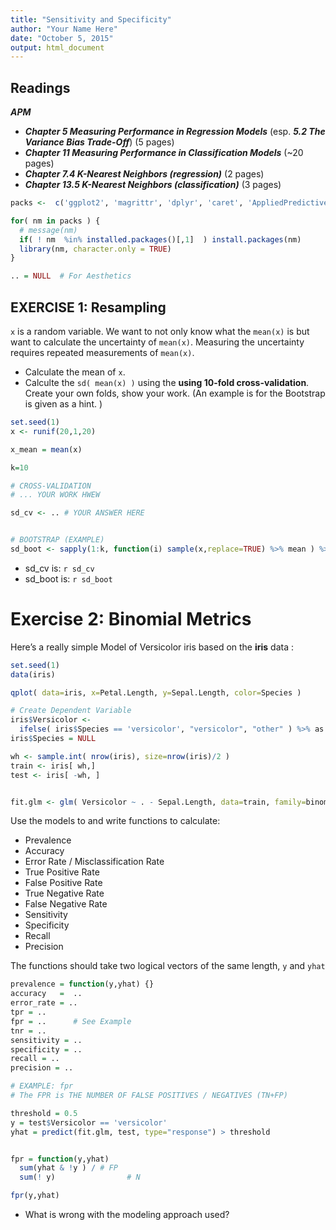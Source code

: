 ```yaml
---
title: "Sensitivity and Specificity"
author: "Your Name Here"
date: "October 5, 2015"
output: html_document
---
```



## Readings

***APM***

- ***Chapter 5 Measuring Performance in Regression Models*** (esp. ***5.2 The Variance Bias Trade-Off***)  (5 pages)
- ***Chapter 11 Measuring Performance in Classification Models*** (~20 pages)
- ***Chapter 7.4 K-Nearest Neighbors (regression)*** (2 pages)
- ***Chapter 13.5 K-Nearest Neighbors (classification)*** (3 pages)


```r
packs <-  c('ggplot2', 'magrittr', 'dplyr', 'caret', 'AppliedPredictiveModeling')

for( nm in packs ) { 
  # message(nm)
  if( ! nm  %in% installed.packages()[,1]  ) install.packages(nm)
  library(nm, character.only = TRUE)
}

.. = NULL  # For Aesthetics

```


## EXERCISE 1: Resampling

`x` is a random variable. We want to not only know what the `mean(x)` is but want to calculate the uncertainty of `mean(x)`.  Measuring the uncertainty requires repeated measurements of `mean(x)`.

- Calculate the mean of `x`.
- Calculte the `sd( mean(x) )` using the **using 10-fold cross-validation**.  Create your own folds, show your work. (An example is for the Bootstrap is given as a hint. )


```r
set.seed(1) 
x <- runif(20,1,20)

x_mean = mean(x)

k=10

# CROSS-VALIDATION
# ... YOUR WORK HWEW

sd_cv <- .. # YOUR ANSWER HERE


# BOOTSTRAP (EXAMPLE)
sd_boot <- sapply(1:k, function(i) sample(x,replace=TRUE) %>% mean ) %>% sd

```


- sd_cv   is: `r sd_cv`
- sd_boot is: `r sd_boot`



# Exercise 2: Binomial Metrics

Here's a really simple Model of Versicolor iris based on the **iris** data :

```r
set.seed(1)
data(iris)

qplot( data=iris, x=Petal.Length, y=Sepal.Length, color=Species )

# Create Dependent Variable
iris$Versicolor <- 
  ifelse( iris$Species == 'versicolor', "versicolor", "other" ) %>% as.factor
iris$Species = NULL 

wh <- sample.int( nrow(iris), size=nrow(iris)/2 )
train <- iris[ wh,]
test <- iris[ -wh, ]


fit.glm <- glm( Versicolor ~ . - Sepal.Length, data=train, family=binomial )
```


Use the models to and write functions to calculate:

* Prevalence 
* Accuracy
* Error Rate / Misclassification Rate
* True Positive Rate  
* False Positive Rate
* True Negative Rate  
* False Negative Rate 
* Sensitivity 
* Specificity 
* Recall 
* Precision

The functions should take two logical vectors of the same length, `y` and `yhat`

```r

prevalence = function(y,yhat) {}
accuracy   =  .. 
error_rate = ..
tpr = ..
fpr = ..      # See Example
tnr = ..
sensitivity = ..
specificity = ..
recall = .. 
precision = ..

# EXAMPLE: fpr
# The FPR is THE NUMBER OF FALSE POSITIVES / NEGATIVES (TN+FP)

threshold = 0.5 
y = test$Versicolor == 'versicolor'
yhat = predict(fit.glm, test, type="response") > threshold


fpr = function(y,yhat)
  sum(yhat & !y ) / # FP
  sum(! y)                # N

fpr(y,yhat)

```

- What is wrong with the modeling approach used?





